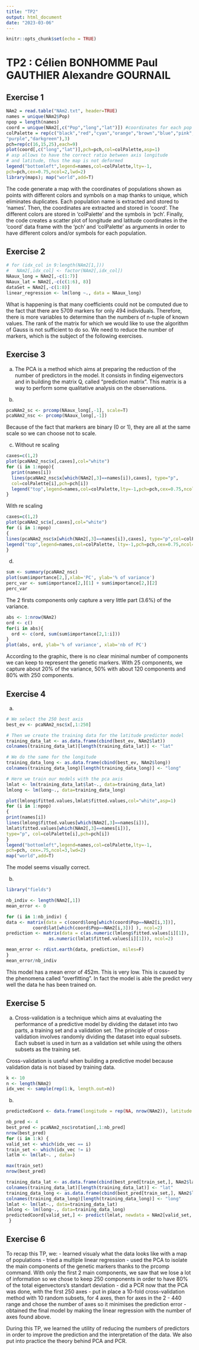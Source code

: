 ```yaml
---
title: "TP2"
output: html_document
date: "2023-03-06"
---
```


```r
knitr::opts_chunk$set(echo = TRUE)
```

# TP2 : Célien BONHOMME Paul GAUTHIER Alexandre GOURNAIL

## Exercise 1

```r
NAm2 = read.table("NAm2.txt", header=TRUE)
names = unique(NAm2$Pop)
npop = length(names)
coord = unique(NAm2[,c("Pop","long","lat")]) #coordinates for each pop
colPalette = rep(c("black","red","cyan","orange","brown","blue","pink",
"purple","darkgreen"),3)
pch=rep(c(16,15,25),each=9)
plot(coord[,c("long","lat")],pch=pch,col=colPalette,asp=1)
# asp allows to have the correct ratio between axis longitude
# and latitude, thus the map is not deformed
legend("bottomleft",legend=names,col=colPalette,lty=-1,
pch=pch,cex=0.75,ncol=2,lwd=2)
library(maps); map("world",add=T)
```

The code generate a map with the coordinates of populations shown as points with different colors and symbols on a map thanks to unique, which eliminates duplicates. Each population name is extracted and stored to 'names'. Then, the coordinates are extracted and stored in 'coord'. The different colors are stored in 'colPalette' and the symbols in 'pch'. Finally, the code creates a scatter plot of longitude and latitude coordinates in the 'coord' data frame with the 'pch' and 'colPalette' as arguments in order to have different colors and/or symbols for each population.

## Exercise 2

```r
# for (idx_col in 9:length(NAm2[1,]))
#   NAm2[,idx_col] <- factor(NAm2[,idx_col])
NAaux_long = NAm2[,-c(1:7)]
NAaux_lat = NAm2[,-c(c(1:6), 8)]
dataSet = NAm2[,-c(1:8)]
linear_regression <- lm(long ~., data = NAaux_long)
```

What is happening is that many coefficients could not be computed due to the fact that there are 5709 markers for only 494 individuals. Therefore, there is more variables to determine than the numbers of n-tuple of known values. The rank of the matrix for which we would like to use the algorithm of Gauss is not sufficient to do so. We need to reduce the number of markers, which is the subject of the following exercises.

## Exercise 3

(a) The PCA is a method which aims at preparing the reduction of the number of predictors in the model. It consists in finding eigenvectors and in building the matrix Q, called "prediction matrix". This matrix is a way to perform some qualitative analysis on the observations.

(b)
```r
pcaNAm2_sc <- prcomp(NAaux_long[,-1], scale=T)
pcaNAm2_nsc <- prcomp(NAaux_long[,-1])
```

Because of the fact that markers are binary (0 or 1), they are all at the same scale so we can choose not to scale.

(c) Without re scaling

```r
caxes=c(1,2)
plot(pcaNAm2_nsc$x[,caxes],col="white")
for (i in 1:npop){
  print(names[i])
  lines(pcaNAm2_nsc$x[which(NAm2[,3]==names[i]),caxes], type="p",
  col=colPalette[i],pch=pch[i])
  legend("top",legend=names,col=colPalette,lty=-1,pch=pch,cex=0.75,ncol=3,lwd=2)
}
```

With re scaling

```r
caxes=c(1,2)
plot(pcaNAm2_sc$x[,caxes],col="white")
for (i in 1:npop)
{
lines(pcaNAm2_nsc$x[which(NAm2[,3]==names[i]),caxes], type="p",col=colPalette[i],pch=pch[i])
legend("top",legend=names,col=colPalette, lty=-1,pch=pch,cex=0.75,ncol=3,lwd=2)
}
```

(d) 

```r
sum <- summary(pcaNAm2_nsc)
plot(sum$importance[2,],xlab='PC', ylab='% of variance')
perc_var <- sum$importance[2,][1] + sum$importance[2,][2]
perc_var
```

The 2 firsts components only capture a very little part (3.6%) of the variance.

```r
abs <- 1:nrow(NAm2)
ord <- c()
for(i in abs){
  ord <- c(ord, sum(sum$importance[2,1:i]))
}
plot(abs, ord, ylab='% of variance', xlab='nb of PC')
```

According to the graphic, there is no clear minimal number of components we can keep to represent the genetic markers. With 25 components, we capture about 20% of the variance, 50% with about 120 components and 80% with 250 components.

## Exercise 4

(a) 

```r
# We select the 250 best axis
best_ev <- pcaNAm2_nsc$x[,1:250]

# Then we create the training data for the latitude predictor model
training_data_lat <- as.data.frame(cbind(best_ev, NAm2$lat))
colnames(training_data_lat)[length(training_data_lat)] <- "lat"

# We do the same for the longitude
training_data_long <- as.data.frame(cbind(best_ev, NAm2$long))
colnames(training_data_long)[length(training_data_long)] <- "long"

# Here we train our models with the pca axis
lmlat <- lm(training_data_lat$lat~., data=training_data_lat)
lmlong <- lm(long~., data=training_data_long)

plot(lmlong$fitted.values,lmlat$fitted.values,col="white",asp=1)
for (i in 1:npop)
{
print(names[i])
lines(lmlong$fitted.values[which(NAm2[,3]==names[i])],
lmlat$fitted.values[which(NAm2[,3]==names[i])],
type="p", col=colPalette[i],pch=pch[i])
}
legend("bottomleft",legend=names,col=colPalette,lty=-1,
pch=pch, cex=.75,ncol=3,lwd=2)
map("world",add=T)
```

The model seems visually correct.

(b)
```r
library("fields")

nb_indiv <- length(NAm2[,1])
mean_error <- 0

for (i in 1:nb_indiv) {
data <- matrix(data = c(coord$long[which(coord$Pop==NAm2[i,3])], 
          coord$lat[which(coord$Pop==NAm2[i,3])] ), ncol=2)
prediction <- matrix(data = c(as.numeric(lmlong$fitted.values[i][1]),
                as.numeric(lmlat$fitted.values[i][1])), ncol=2)

mean_error <- rdist.earth(data, prediction, miles=F)
}
mean_error/nb_indiv
```

This model has a mean error of 452m. This is very low. This is caused by the phenomena called "overfitting". In fact the model is able the predict very well the data he has been trained on.

## Exercise 5

(a) Cross-validation is a technique which aims at evaluating the performance of a predictive model by dividing the dataset into two parts, a training set and a validation set. The principle of cross-validation involves randomly dividing the dataset into equal subsets. Each subset is used in turn as a validation set while using the others subsets as the training set.

Cross-validation is useful when building a predictive model because validation data is not biased by training data.

```r
k <- 10
n <- length(NAm2)
idx_vec <- sample(rep(1:k, length.out=n))
```

(b) 

```r
predictedCoord <- data.frame(longitude = rep(NA, nrow(NAm2)), latitude = rep(NA, nrow(NAm2)))

nb_pred <- 4
best_pred <- pcaNAm2_nsc$rotation[,1:nb_pred]
nrow(best_pred)
for (i in 1:k) {
valid_set <- which(idx_vec == i)
train_set <- which(idx_vec != i)
latlm <- lm(lat~. , data=)

max(train_set)
nrow(best_pred)

training_data_lat <- as.data.frame(cbind(best_pred[train_set,], NAm2$lat))
colnames(training_data_lat)[length(training_data_lat)] <- "lat"
training_data_long <- as.data.frame(cbind(best_pred[train_set,], NAm2$long))
colnames(training_data_long)[length(training_data_long)] <- "long"
lmlat <- lm(lat~., data=training_data_lat)
lmlong <- lm(long~., data=training_data_long)
predictedCoord[valid_set,] <- predict(lmlat, newdata = NAm2[valid_set, 1:nb_pred])[, c("longitude", "latitude")]
 }
```

## Exercise 6

To recap this TP, we:
- learned visualy what the data looks like with a map of populations
- tried a multiple linear regression
- used the PCA to isolate the main components of the genetic markers thanks to the prcomp command. With only the first 2 main components, we saw that we lose a lot of information so we chose to keep 250 components in order to have 80% of the total eigenvectors's standart deviation
- did a PCR now that the PCA was done, with the first 250 axes
- put in place a 10-fold cross-validation method with 10 random subsets, for 4 axes, then for axes in the 2 - 440 range and chose the number of axes so it minimises the prediction error
- obtained the final model by making the linear regression with the number of axes found above.

During this TP, we learned the utility of reducing the numbers of predictors in order to improve the prediction and the interpretation of the data. We also put into practice the theory behind PCA and PCR.
